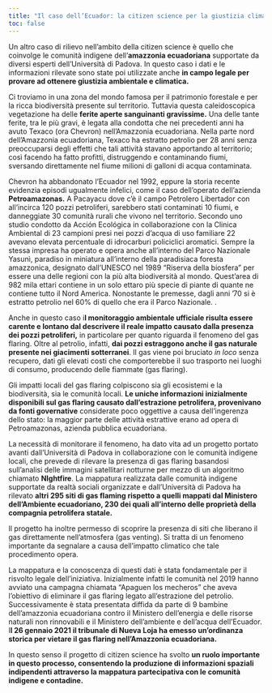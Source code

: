 ```yaml
---
title: "Il caso dell’Ecuador: la citizen science per la giustizia climatica"
toc: false
---
```


Un altro caso di rilievo nell’ambito della citizen science è quello che coinvolge le comunità indigene dell’**amazzonia ecuadoriana** supportate da diversi esperti dell’Università di Padova. In questo caso i dati e le informazioni rilevate sono state poi utilizzate anche **in campo legale per provare ad ottenere giustizia ambientale e climatica.**

Ci troviamo in una zona del mondo famosa per il patrimonio forestale e per la ricca biodiversità presente sul territorio. Tuttavia questa caleidoscopica vegetazione ha delle **ferite aperte sanguinanti gravissime.** Una delle tante ferite, tra le più gravi, è legata alla condotta che nei precedenti anni ha avuto Texaco (ora Chevron) nell’Amazzonia ecuadoriana. Nella parte nord dell’Amazzonia ecuadoriana, Texaco ha estratto petrolio per 28 anni senza preoccuparsi degli effetti che tali attività stavano apportando al territorio; così facendo ha fatto profitti, distruggendo e contaminando fiumi, sversando direttamente nel fiume milioni di galloni di acqua contaminata.

Chevron ha abbandonato l’Ecuador nel 1992, eppure la storia recente evidenzia episodi ugualmente infelici, come il caso dell’operato dell’azienda **Petroamazonas.** A Pacayacu dove c’è il campo Petrolero Libertador con all’incirca 120 pozzi petroliferi, sarebbero stati contaminati 10 fiumi, e danneggiate 30 comunità rurali che vivono nel territorio. Secondo uno studio condotto da Acción Ecológica in collaborazione con la Clinica Ambiental di 23 campioni presi nei pozzi d’acqua di uso familiare 22 avevano elevata percentuale di idrocarburi policiclici aromatici. Sempre la stessa impresa ha operato e opera anche all’interno del Parco Nazionale Yasunì, paradiso in miniatura all’interno della paradisiaca foresta amazzonica, designato dall’UNESCO nel 1989 “Riserva della biosfera” per essere una delle regioni con la più alta biodiversità al mondo. Quest’area di 982 mila ettari contiene in un solo ettaro più specie di piante di quante ne contiene tutto il Nord America. Nonostante le premesse, dagli anni ‘70 si è estratto petrolio nel 60% di quello che era il Parco Nazionale. .

Anche in questo caso i**l monitoraggio ambientale ufficiale risulta essere carente e lontano dal descrivere il reale impatto causato dalla presenza dei pozzi petroliferi,** in particolare per quanto riguarda il fenomeno del gas flaring. Oltre al petrolio, infatti, **dai pozzi estraggono anche il gas naturale presente nei giacimenti sotterranei**. Il gas viene poi bruciato *in loco* senza recupero, dati gli elevati costi che comporterebbe il suo trasporto nei luoghi di consumo, producendo delle fiammate (gas flaring).

Gli impatti locali del gas flaring colpiscono sia gli ecosistemi e la biodiversità, sia le comunità locali. **Le uniche informazioni inizialmente disponibili sul gas flaring causato dall’estrazione petrolifera, provenivano da fonti governative** considerate poco oggettive a causa dell’ingerenza dello stato: la maggior parte delle attività estrattive erano ad opera di Petroamazonas, azienda pubblica ecuadoriana.

La necessità di monitorare il fenomeno, ha dato vita ad un progetto portato avanti dall’Università di Padova in collaborazione con le comunità indigene locali, che prevede di rilevare la presenza di gas flaring basandosi sull’analisi delle immagini satellitari notturne per mezzo di un algoritmo chiamato **NIghtfire**. La mappatura realizzata dalle comunità indigene supportate da realtà sociali organizzate e dall'Università di Padova ha rilevato **altri 295 siti di gas flaming rispetto a quelli mappati dal Ministero dell’Ambiente ecuadoriano, 230 dei quali all’interno delle proprietà della compagnia petrolifera statale.**

Il progetto ha inoltre permesso di scoprire la presenza di siti che liberano il gas direttamente nell’atmosfera (gas venting). Si tratta di un fenomeno importante da segnalare a causa dell’impatto climatico che tale procedimento opera.

La mappatura e la conoscenza di questi dati è stata fondamentale per il risvolto legale dell’iniziativa. Inizialmente infatti le comunità nel 2019 hanno avviato una campagna chiamata “Apaguen los mecheros” che aveva l'obiettivo di eliminare il gas flaring legato all’estrazione del petrolio. Successivamente è stata presentata diffida da parte di 9 bambine dell’amazzonia ecuadoriana contro il Ministero dell'energia e delle risorse naturali non rinnovabili e il Ministero dell'ambiente e dell'acqua dell'Ecuador. I**l 26 gennaio 2021 il tribunale di Nueva Loja ha emesso un'ordinanza storica per vietare il gas flaring nell'Amazzonia ecuadoriana.**

In questo senso il progetto di citizen science ha svolto **un ruolo importante in questo processo, consentendo la produzione di informazioni spaziali indipendenti attraverso la mappatura partecipativa con le comunità indigene e contadine.**
